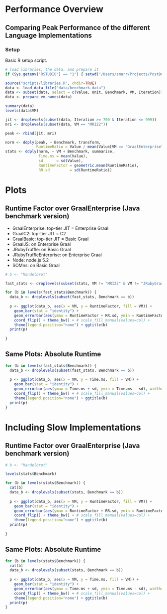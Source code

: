 # Performance Overview

## Comparing Peak Performance of the different Language Implementations

### Setup

Basic R setup script.

```r
# load libraries, the data, and prepare it
if (Sys.getenv("RSTUDIO") == "1") { setwd("/Users/smarr/Projects/PostDoc/FASTXX/are-we-fast-yet/report") }

source("scripts/libraries.R", chdir=TRUE)
data <- load_data_file("data/benchmark.data")
data <- subset(data, select = c(Value, Unit, Benchmark, VM, Iteration))
data <- prepare_vm_names(data)

summary(data)
levels(data$VM)

jit <- droplevels(subset(data, Iteration >= 700 & Iteration <= 999))
mri <- droplevels(subset(data, VM == "MRI22"))

peak <- rbind(jit, mri)

norm <- ddply(peak, ~ Benchmark, transform,
              RuntimeRatio = Value / mean(Value[VM == "GraalEnterprise"]))
stats <- ddply(norm, ~ VM + Benchmark, summarise,
               Time.ms = mean(Value),
               sd      = sd(Value),
               RuntimeFactor = geometric.mean(RuntimeRatio),
               RR.sd         = sd(RuntimeRatio))


```

# Plots

## Runtime Factor over GraalEnterprise (Java benchmark version)

 - GraalEnterprise: top-tier JIT = Enterprise Graal
 - GraalC2: top-tier JIT = C2
 - GraalBasic: top-tier JIT = Basic Graal
 - GraalJS: on Enterprise Graal
 - JRubyTruffle: on Basic Graal
 - JRubyTruffleEnterprise: on Enterprise Graal
 - Node: node.js 5.2
 - SOMns: on Basic Graal

```r
# b <- "Mandelbrot"

fast_stats <- droplevels(subset(stats, VM != "MRI22" & VM != "JRubyGraal" & VM != "JRubyC2" & Benchmark != "DeltaBlueV8"))

for (b in levels(fast_stats$Benchmark)) {
  data_b <- droplevels(subset(fast_stats, Benchmark == b))
  
  p <- ggplot(data_b, aes(x = VM, y = RuntimeFactor, fill = VM)) +
    geom_bar(stat = "identity") +
    geom_errorbar(aes(ymax = RuntimeFactor + RR.sd, ymin = RuntimeFactor - RR.sd), width=0.25) +
    coord_flip() + theme_bw() + # scale_fill_manual(values=col) +
    theme(legend.position="none") + ggtitle(b)
  print(p)
  
}
```

## Same Plots: Absolute Runtime

```r
for (b in levels(fast_stats$Benchmark)) {
  data_b <- droplevels(subset(fast_stats, Benchmark == b))
  
  p <- ggplot(data_b, aes(x = VM, y = Time.ms, fill = VM)) +
    geom_bar(stat = "identity") +
    geom_errorbar(aes(ymax = Time.ms + sd, ymin = Time.ms - sd), width=0.25) +
    coord_flip() + theme_bw() + # scale_fill_manual(values=col) +
    theme(legend.position="none") + ggtitle(b)
  print(p)
}
```

# Including Slow Implementations

## Runtime Factor over GraalEnterprise (Java benchmark version)

```r
# b <- "Mandelbrot"

levels(stats$Benchmark)

for (b in levels(stats$Benchmark)) {
  cat(b)
  data_b <- droplevels(subset(stats, Benchmark == b))
  
  p <- ggplot(data_b, aes(x = VM, y = RuntimeFactor, fill = VM)) +
    geom_bar(stat = "identity") +
    geom_errorbar(aes(ymax = RuntimeFactor + RR.sd, ymin = RuntimeFactor - RR.sd), width=0.25) +
    coord_flip() + theme_bw() + # scale_fill_manual(values=col) +
    theme(legend.position="none") + ggtitle(b)
  print(p)
  
}
```

## Same Plots: Absolute Runtime

```r
for (b in levels(stats$Benchmark)) {
  cat(b)
  data_b <- droplevels(subset(stats, Benchmark == b))
  
  p <- ggplot(data_b, aes(x = VM, y = Time.ms, fill = VM)) +
    geom_bar(stat = "identity") +
    geom_errorbar(aes(ymax = Time.ms + sd, ymin = Time.ms - sd), width=0.25) +
    coord_flip() + theme_bw() + # scale_fill_manual(values=col) +
    theme(legend.position="none") + ggtitle(b)
  print(p)
}
```
